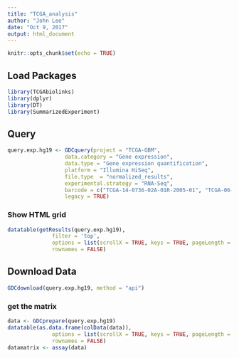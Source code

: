 ```yaml
---
title: "TCGA_analysis"
author: "John Lee"
date: "Oct 9, 2017"
output: html_document
---
```


```r
knitr::opts_chunk$set(echo = TRUE)
```

## Load Packages


```r
library(TCGAbiolinks)
library(dplyr)
library(DT)
library(SummarizedExperiment)
```

## Query

```r
query.exp.hg19 <- GDCquery(project = "TCGA-GBM",
                  data.category = "Gene expression",
                  data.type = "Gene expression quantification",
                  platform = "Illumina HiSeq", 
                  file.type  = "normalized_results",
                  experimental.strategy = "RNA-Seq",
                  barcode = c("TCGA-14-0736-02A-01R-2005-01", "TCGA-06-0211-02A-02R-2005-01"),
                  legacy = TRUE)
```

### Show HTML grid
```r
datatable(getResults(query.exp.hg19), 
              filter = 'top',
              options = list(scrollX = TRUE, keys = TRUE, pageLength = 5), 
              rownames = FALSE)
```  

## Download Data
```r
GDCdownload(query.exp.hg19, method = "api")
```  
### get the matrix
```r
data <- GDCprepare(query.exp.hg19)
datatable(as.data.frame(colData(data)), 
              options = list(scrollX = TRUE, keys = TRUE, pageLength = 5), 
              rownames = FALSE)
datamatrix <- assay(data)
```
